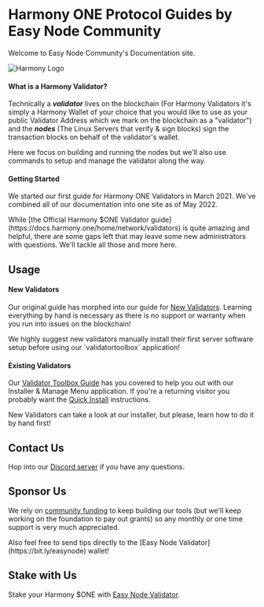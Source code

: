 
# Harmony ONE Protocol Guides by Easy Node Community
Welcome to Easy Node Community's Documentation site.

![Harmony Logo](/harmony_logo_white.png)

#### What is a Harmony Validator?
Technically a _**validator**_ lives on the blockchain \(For Harmony Validators it's simply a Harmony Wallet of your choice that you would like to use as your public Validator Address which we mark on the blockchain as a "validator"\) and the _**nodes**_ \(The Linux Servers that verify & sign blocks\) sign the transaction blocks on behalf of the validator's wallet.

<Callout emoji="ℹ️">
Here we focus on building and running the nodes but we'll also use commands to setup and manage the validator along the way.
</Callout>

#### Getting Started
We started our first guide for Harmony ONE Validators in March 2021. We've combined all of our documentation into one site as of May 2022.

<Callout type="warning" emoji="⚠️">
While [the Official Harmony $ONE Validator guide](https://docs.harmony.one/home/network/validators) is quite amazing and helpful, there are some gaps left that may leave some new administrators with questions. We'll tackle all those and more here.
</Callout>

## Usage
#### New Validators
Our original guide has morphed into our guide for [New Validators](/companion). Learning everything by hand is necessary as there is no support or warranty when you run into issues on the blockchain!

<Callout type="error" emoji="️🚫">
    We highly suggest new validators manually install their first server software setup before using our `validatortoolbox` application!
</Callout>

#### Existing Validators
Our [Validator Toolbox Guide](/toolbox) has you covered to help you out with our Installer & Manage Menu application. If you're a returning visitor you probably want the [Quick Install](/toolbox/quick-install) instructions.

<Callout type="error" emoji="️🚫">
    New Validators can take a look at our installer, but please, learn how to do it by hand first!
</Callout>

## Contact Us
Hop into our [Discord server](https://discord.gg/Rcz5T6D9CV) if you have any questions.

## Sponsor Us
We rely on [community funding](https://easynode.one/sponsor) to keep building our tools (but we'll keep working on the foundation to pay out grants) so any monthly or one time support is very much appreciated.

<Callout emoji="💵">
Also feel free to send tips directly to the [Easy Node Validator](https://bit.ly/easynode) wallet!
</Callout>

## Stake with Us
Stake your Harmony $ONE with [Easy Node Validator](https://bit.ly/easynode).